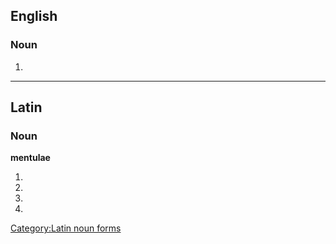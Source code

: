 ==English==

===Noun===
{{head|en|plural}}

# {{plural of|mentula|lang=en}}

----

==Latin==
===Noun===
'''mentulae''' {{g|f}}
# {{inflection of|lang=la|mentula||gen|s}}
# {{inflection of|lang=la|mentula||dat|s}}
# {{inflection of|lang=la|mentula||nom|p}}
# {{inflection of|lang=la|mentula||voc|p}}

[[Category:Latin noun forms]]